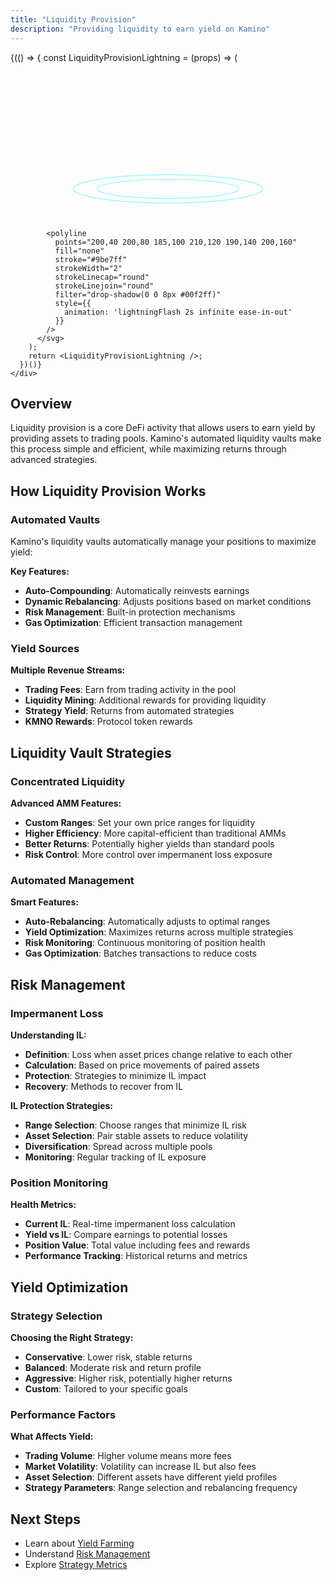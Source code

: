 ```yaml
---
title: "Liquidity Provision"
description: "Providing liquidity to earn yield on Kamino"
---
```

<div style={{borderBottom: "1px solid rgba(229, 231, 235, 0.3)", marginBottom: "2rem"}}></div>

<div style={{textAlign: 'center', margin: '2rem 0'}}>
  <div style={{
    position: 'relative',
    display: 'inline-block',
    width: '700px',
    height: '300px',
    backgroundImage: 'url(/images/concept-animations/animation-backdrop.png)',
    backgroundSize: 'cover',
    backgroundRepeat: 'no-repeat',
    backgroundPosition: 'center'
  }}>
    <div style={{
      position: 'absolute',
      top: '48%',
      left: '40%',
      transform: 'translate(-50%, -50%)',
      zIndex: 10
    }}>
      {(() => {
        const LiquidityProvisionLightning = (props) => (
          <svg
            width={280}
            height={280}
            viewBox="0 0 400 200"
            fill="none"
            xmlns="http://www.w3.org/2000/svg"
            {...props}
          >
            <ellipse 
              cx="200" cy="160" rx="90" ry="12" 
              fill="none" 
              stroke="#00f2ff" 
              strokeWidth="1.2" 
              opacity="0.45"
            />
            <ellipse 
              cx="200" cy="160" rx="120" ry="18" 
              fill="none" 
              stroke="#00f2ff" 
              strokeWidth="1.2" 
              opacity="0.45"
              strokeDasharray="6 6"
              style={{
                animation: 'liquidityRipple 4s linear infinite'
              }}
            />

            <polyline
              points="200,40 200,80 185,100 210,120 190,140 200,160"
              fill="none"
              stroke="#9be7ff"
              strokeWidth="2"
              strokeLinecap="round"
              strokeLinejoin="round"
              filter="drop-shadow(0 0 8px #00f2ff)"
              style={{
                animation: 'lightningFlash 2s infinite ease-in-out'
              }}
            />
          </svg>
        );
        return <LiquidityProvisionLightning />;
      })()}
    </div>
  </div>
</div>

## Overview

Liquidity provision is a core DeFi activity that allows users to earn yield by providing assets to trading pools. Kamino's automated liquidity vaults make this process simple and efficient, while maximizing returns through advanced strategies.

## How Liquidity Provision Works

### Automated Vaults

Kamino's liquidity vaults automatically manage your positions to maximize yield:

**Key Features:**
- **Auto-Compounding**: Automatically reinvests earnings
- **Dynamic Rebalancing**: Adjusts positions based on market conditions
- **Risk Management**: Built-in protection mechanisms
- **Gas Optimization**: Efficient transaction management

### Yield Sources

**Multiple Revenue Streams:**
- **Trading Fees**: Earn from trading activity in the pool
- **Liquidity Mining**: Additional rewards for providing liquidity
- **Strategy Yield**: Returns from automated strategies
- **KMNO Rewards**: Protocol token rewards

## Liquidity Vault Strategies

### Concentrated Liquidity

**Advanced AMM Features:**
- **Custom Ranges**: Set your own price ranges for liquidity
- **Higher Efficiency**: More capital-efficient than traditional AMMs
- **Better Returns**: Potentially higher yields than standard pools
- **Risk Control**: More control over impermanent loss exposure

### Automated Management

**Smart Features:**
- **Auto-Rebalancing**: Automatically adjusts to optimal ranges
- **Yield Optimization**: Maximizes returns across multiple strategies
- **Risk Monitoring**: Continuous monitoring of position health
- **Gas Optimization**: Batches transactions to reduce costs

## Risk Management

### Impermanent Loss

**Understanding IL:**
- **Definition**: Loss when asset prices change relative to each other
- **Calculation**: Based on price movements of paired assets
- **Protection**: Strategies to minimize IL impact
- **Recovery**: Methods to recover from IL

**IL Protection Strategies:**
- **Range Selection**: Choose ranges that minimize IL risk
- **Asset Selection**: Pair stable assets to reduce volatility
- **Diversification**: Spread across multiple pools
- **Monitoring**: Regular tracking of IL exposure

### Position Monitoring

**Health Metrics:**
- **Current IL**: Real-time impermanent loss calculation
- **Yield vs IL**: Compare earnings to potential losses
- **Position Value**: Total value including fees and rewards
- **Performance Tracking**: Historical returns and metrics

## Yield Optimization

### Strategy Selection

**Choosing the Right Strategy:**
- **Conservative**: Lower risk, stable returns
- **Balanced**: Moderate risk and return profile
- **Aggressive**: Higher risk, potentially higher returns
- **Custom**: Tailored to your specific goals

### Performance Factors

**What Affects Yield:**
- **Trading Volume**: Higher volume means more fees
- **Market Volatility**: Volatility can increase IL but also fees
- **Asset Selection**: Different assets have different yield profiles
- **Strategy Parameters**: Range selection and rebalancing frequency


## Next Steps

- Learn about [Yield Farming](/concepts/yield-farming)
- Understand [Risk Management](/concepts/risk-management)
- Explore [Strategy Metrics](/concepts/strategy-metrics) 